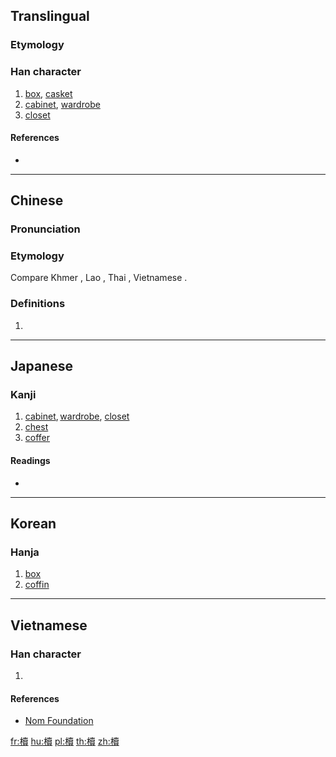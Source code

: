 {{also|椟}}
==Translingual==

===Etymology===
{{Han compound|木|賣|c1=s|c2=p|t1=wood|ls=psc}}

===Han character===
{{Han char|rn=75|rad=木|as=15|sn=19|four=44986|canj=DGWC|ids=⿰木賣}}

# [[box]], [[casket]]
# [[cabinet]], [[wardrobe]]
# [[closet]]

====References====
* {{Han ref|kx=0560.280|dkj=15821|dj=0949.250|hdz=21312.010|uh=6ADD|ud=27357|bh=C370|bd=50032}}

----

==Chinese==
{{zh-forms|s=椟}}

===Pronunciation===
{{zh-pron
|m=dú
|c=duk6
|mc=y
|oc=y
|ma=
|cat=n
}}

===Etymology===
Compare Khmer {{l|km|ទូ}}, Lao {{l|lo|ຕູ້}}, Thai {{l|th|ตู้|tr=dtôo}}, Vietnamese {{l|vi|tủ}}.

===Definitions===
# {{rfdef|lang=zh}}

----

==Japanese==

===Kanji===
{{ja-kanji|grade=|rs=木15}}

# [[cabinet]], [[wardrobe]], [[closet]]
# [[chest]]
# [[coffer]]

====Readings====
* {{ja-readings|on=[[とく]] (toku), [[どく]] (doku)|kun=[[はこ]] (hako), [[ひつぎ]] (hitsugi)}}

----

==Korean==

===Hanja===
{{ko-hanja|hangeul=독|eumhun=|rv=dok|mr=tok|y=tok}}

# [[box]]
# [[coffin]]

----

==Vietnamese==

===Han character===
{{vi-readings|rs=木15| hanviet = độc}}

# {{defn|lang=vi|sort=木15}}

====References====
*[http://nomfoundation.org/common/nom_details.php?codepoint=6add Nom Foundation]

[[fr:櫝]]
[[hu:櫝]]
[[pl:櫝]]
[[th:櫝]]
[[zh:櫝]]
